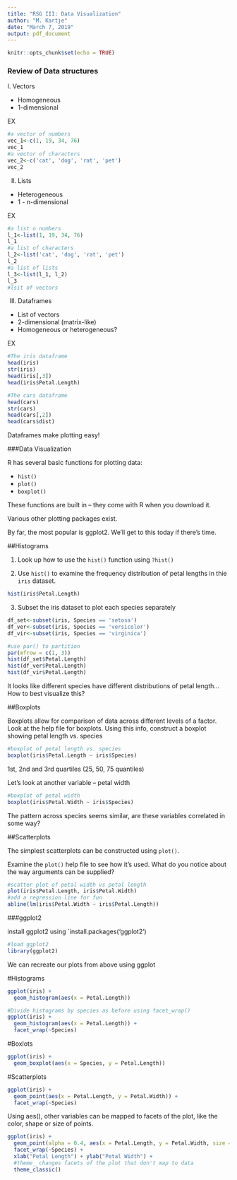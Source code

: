 ```yaml
---
title: "RSG III: Data Visualization"
author: "M. Kartje"
date: "March 7, 2019"
output: pdf_document
---
```



```r
knitr::opts_chunk$set(echo = TRUE)
```


### Review of Data structures

I. Vectors

  + Homogeneous
  + 1-dimensional

EX  
```r
#a vector of numbers
vec_1<-c(1, 19, 34, 76)
vec_1
#a vector of characters
vec_2<-c('cat', 'dog', 'rat', 'pet')
vec_2
```


II. Lists

  + Heterogeneous
  + 1 - n-dimensional
  
EX
```r
#a list o numbers
l_1<-list(1, 19, 34, 76)
l_1
#a list of characters
l_2<-list('cat', 'dog', 'rat', 'pet')
l_2
#a list of lists
l_3<-list(l_1, l_2)
l_3
#lsit of vectors
```


III. Dataframes

  + List of vectors
  + 2-dimensional (matrix-like)
  + Homogeneous or heterogeneous?
  
EX
```r
#The iris dataframe
head(iris)
str(iris)
head(iris[,3])
head(iris$Petal.Length)

#The cars dataframe
head(cars)
str(cars)
head(cars[,2])
head(cars$dist)
```

\vspace{12pt}

Dataframes make plotting easy!

\vspace{12pt}

###Data Visualization

\vspace{12pt}

R has several basic functions for plotting data:

  + `hist()`
  + `plot()`
  + `boxplot()`

\vspace{12pt}

These functions are built in -- they come with R when you download it.

Various other plotting packages exist. 

By far, the most popular is ggplot2. 
We'll get to this today if there's time.


##Histograms

1) Look up how to use the `hist()` function using
`?hist()`

2) Use `hist()` to examine the frequency distribution of petal lengths in thie `iris` dataset.

```r
hist(iris$Petal.Length)
```

3) Subset the iris dataset to plot each species separately
```r
df_set<-subset(iris, Species == 'setosa')
df_ver<-subset(iris, Species == 'versicolor')
df_vir<-subset(iris, Species == 'virginica')

#use par() to partition
par(mfrow = c(1, 3))
hist(df_set$Petal.Length)
hist(df_ver$Petal.Length)
hist(df_vir$Petal.Length)
```

\vspace{12pt}

It looks like different species have different distributions of petal length...
How to best visualize this? 

\vspace{16pt}

##Boxplots

Boxplots allow for comparison of data across different levels of a factor.
\vspace{12pt}
Look at the help file for boxplots.
Using this info, construct a boxplot showing petal length vs. species

```r
#boxplot of petal length vs. species
boxplot(iris$Petal.Length ~ iris$Species)
```

1st, 2nd and 3rd quartiles (25, 50, 75 quantiles)

\vspace{12pt}

Let's look at another variable -- petal width

```r
#boxplot of petal width
boxplot(iris$Petal.Width ~ iris$Species)
```

\vspace{12pt}

The pattern across species seems similar, are these variables correlated in some way? 


##Scatterplots

The simplest scatterplots can be constructed using `plot()`.

Examine the `plot()` help file to see how it's used. What do you notice about the way arguments can be supplied?

```r
#scatter plot of petal width vs petal length
plot(iris$Petal.Length, iris$Petal.Width)
#add a regression line for fun
abline(lm(iris$Petal.Width ~ iris$Petal.Length))
```

###ggplot2

install ggplot2 using `install.packages('ggplot2')

```r
#load ggplot2
library(ggplot2)
```


We can recreate our plots from above using ggplot

#Histograms

```r
ggplot(iris) +
  geom_histogram(aes(x = Petal.Length))

#Divide histograms by species as before using facet_wrap()
ggplot(iris) +
  geom_histogram(aes(x = Petal.Length)) +
  facet_wrap(~Species)
```

#Boxlots

```r
ggplot(iris) +
  geom_boxplot(aes(x = Species, y = Petal.Length))
```

#Scatterplots

```r
ggplot(iris) +
  geom_point(aes(x = Petal.Length, y = Petal.Width)) +
  facet_wrap(~Species)
```


Using aes(), other variables can be mapped to facets of the plot, like the color, shape or size of points.

```r
ggplot(iris) +
  geom_point(alpha = 0.4, aes(x = Petal.Length, y = Petal.Width, size = Sepal.Width)) +
  facet_wrap(~Species) +
  xlab("Petal Length") + ylab("Petal Width") +
  #theme_ changes facets of the plot that don't map to data
  theme_classic()
```



